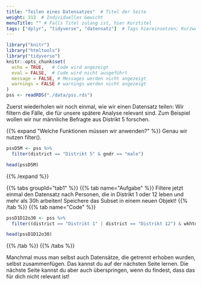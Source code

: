 ```yaml
---
title: "Teilen eines Datensatzes"  # Titel der Seite
weight: 313  # Individuelles Gewicht 
menuTitle: "" # Falls Titel zulang ist, hier Kurztitel
tags: ["dplyr", "tidyverse", "datensatz"]  # Tags hiereinsetzen; Kurzwort, was auf der Seite passsiert
---
```

```r
library("knitr")
library("htmltools")
library("tidyverse")
knitr::opts_chunk$set(
  echo = TRUE,   # Code wird angezeigt
  eval = FALSE,  # Code wird nicht ausgeführt
  message = FALSE, # Messages werden nicht angezeigt
  warnings = FALSE # warnings werden nicht angezeigt
)
pss <- readRDS("./data/pss.rds")

```

Zuerst wiederholen wir noch einmal, wie wir einen Datensatz teilen: Wir filtern die Fälle, die für unsere spätere Analyse relevant sind. Zum Beispiel wollen wir nur männliche Befragte aus Distrikt 5 forschen.

{{% expand \"Welche Funktionen müssen wir anwenden?\" %}}
Genau wir nutzen filter(). 

```R
pssD5M <- pss %>%
  filter(district == "Distrikt 5" & gndr == "male")

head(pssD5M)
```
{{% /expand %}}

{{% tabs groupId=\"tab1\" %}}
{{% tab name=\"Aufgabe\" %}}
Filtere jetzt einmal den Datensatz nach Personen, die in Distrikt 1 oder 12 leben und mehr als 30h arbeiten! Speichere das Subset in einem neuen Objekt!
{{% /tab %}}
{{% tab name=\"Code\" %}}
```R
pssD1D12o30 <- pss %>%
  filter((district == "Distrikt 1" | district == "Distrikt 12") & wkhtot > 30)

head(pssD1D12o30)
```
{{% /tab %}}
{{% /tabs %}}

Manchmal muss man selbst auch Datensätze, die getrennt erhoben wurden, selbst zusammenfügen. Das kannst du auf der nächsten Seite lernen. Die nächste Seite kannst du aber auch überspringen, wenn du findest, dass das für dich nicht relevant ist!